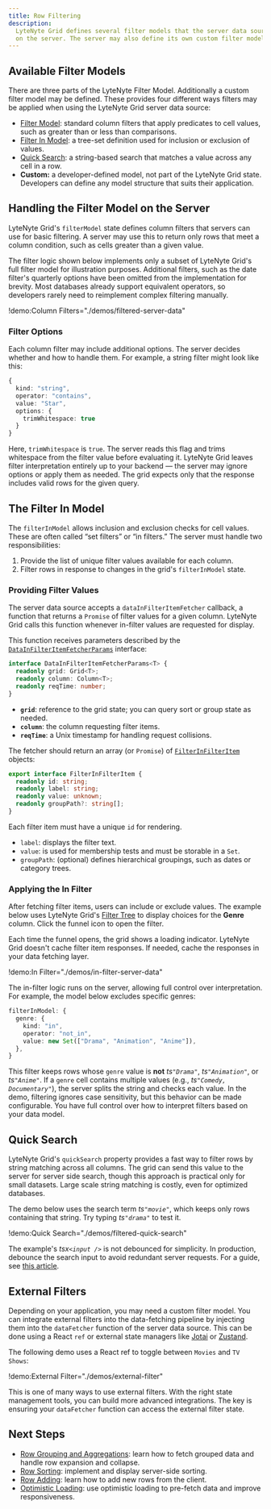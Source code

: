 ```yaml
---
title: Row Filtering
description:
  LyteNyte Grid defines several filter models that the server data source can use to filter rows
  on the server. The server may also define its own custom filter model to implement application-specific filtering logic.
---
```


## Available Filter Models

There are three parts of the LyteNyte Filter Model. Additionally a custom filter model may be defined. These
provides four different ways filters may be applied when using the LyteNyte Grid server data source:

- [Filter Model](/docs/reference/filters#filtermodelitem): standard column filters that
  apply predicates to cell values, such as greater than or less than comparisons.
- [Filter In Model](/docs/reference/filters#filterin): a tree-set definition used
  for inclusion or exclusion of values.
- [Quick Search](/docs/filter-quick-filter): a string-based search that matches a value across any cell in a row.
- **Custom:** a developer-defined model, not part of the LyteNyte Grid state.
  Developers can define any model structure that suits their application.

## Handling the Filter Model on the Server

LyteNyte Grid's `filterModel` state defines column filters that servers can use for basic filtering.
A server may use this to return only rows that meet a column condition, such as cells greater than a given value.

<Callout type="warn">

The filter logic shown below implements only a subset of LyteNyte Grid's full filter model for
illustration purposes. Additional filters, such as the date filter's quarterly options have been omitted from the
implementation for brevity. Most databases already support equivalent operators, so developers rarely
need to reimplement complex filtering manually.

</Callout>

!demo:Column Filters="./demos/filtered-server-data"

### Filter Options

Each column filter may include additional options. The server decides whether and how to handle them.
For example, a string filter might look like this:

```ts
{
  kind: "string",
  operator: "contains",
  value: "Star",
  options: {
    trimWhitespace: true
  }
}
```

Here, `trimWhitespace` is `true`. The server reads this flag and trims whitespace from the
filter value before evaluating it. LyteNyte Grid leaves filter interpretation entirely up to
your backend — the server may ignore options or apply them as needed.
The grid expects only that the response includes valid rows for the given query.

## The Filter In Model

The `filterInModel` allows inclusion and exclusion checks for cell values.
These are often called “set filters” or “in filters.” The server must handle two responsibilities:

1. Provide the list of unique filter values available for each column.
2. Filter rows in response to changes in the grid's `filterInModel` state.

### Providing Filter Values

The server data source accepts a `dataInFilterItemFetcher` callback, a function that
returns a `Promise` of filter values for a given column.
LyteNyte Grid calls this function whenever in-filter values are requested for display.

This function receives parameters described by the
[`DataInFilterItemFetcherParams`](/docs/reference/row-data-source#datainfilteritemfetcherparams) interface:

```ts
interface DataInFilterItemFetcherParams<T> {
  readonly grid: Grid<T>;
  readonly column: Column<T>;
  readonly reqTime: number;
}
```

- **`grid`**: reference to the grid state; you can query sort or group state as needed.
- **`column`**: the column requesting filter items.
- **`reqTime`**: a Unix timestamp for handling request collisions.

The fetcher should return an array (or `Promise`) of [`FilterInFilterItem`](/docs/reference/filters#filterinfilteritem) objects:

```ts
export interface FilterInFilterItem {
  readonly id: string;
  readonly label: string;
  readonly value: unknown;
  readonly groupPath?: string[];
}
```

Each filter item must have a unique `id` for rendering.

- `label`: displays the filter text.
- `value`: is used for membership tests and must be storable in a `Set`.
- `groupPath`: (optional) defines hierarchical groupings, such as dates or category trees.

### Applying the In Filter

After fetching filter items, users can include or exclude values.
The example below uses LyteNyte Grid's [Filter Tree](/docs/component-filter-tree)
to display choices for the **Genre** column. Click the funnel icon to open the filter.

<Callout>

Each time the funnel opens, the grid shows a loading indicator. LyteNyte Grid doesn't cache filter
item responses. If needed, cache the responses in your data fetching layer.

</Callout>

!demo:In Filter="./demos/in-filter-server-data"

The in-filter logic runs on the server, allowing full control over interpretation.
For example, the model below excludes specific genres:

```ts
filterInModel: {
  genre: {
    kind: "in",
    operator: "not_in",
    value: new Set(["Drama", "Animation", "Anime"]),
  },
}
```

This filter keeps rows whose `genre` value is **not** _ts`"Drama"`_, _ts`"Animation"`_, or _ts`"Anime"`_.
If a `genre` cell contains multiple values (e.g., _ts`"Comedy, Documentary"`_), the server splits the string and checks each value.
In the demo, filtering ignores case sensitivity, but this behavior can be made configurable.
You have full control over how to interpret filters based on your data model.

## Quick Search

LyteNyte Grid's `quickSearch` property provides a fast way to filter rows by string matching across all columns.
The grid can send this value to the server for server side search, though this approach is practical only for small datasets.
Large scale string matching is costly, even for optimized databases.

The demo below uses the search term _ts`"movie"`_, which keeps only rows containing that string. Try typing _ts`"drama"`_ to test it.

!demo:Quick Search="./demos/filtered-quick-search"

<Callout type="warn">

The example's _tsx`<input />`_ is not debounced for simplicity. In production, debounce
the search input to avoid redundant server requests. For a guide,
see [this article](https://dev.to/manishkc104/debounce-input-in-react-3726).

</Callout>

## External Filters

Depending on your application, you may need a custom filter model.
You can integrate external filters into the data-fetching pipeline by injecting them into the `dataFetcher` function of the server data source.
This can be done using a React `ref` or external state managers
like [Jotai](https://jotai.org/) or [Zustand](https://zustand.docs.pmnd.rs/getting-started/introduction).

The following demo uses a React ref to toggle between `Movies` and `TV Shows`:

!demo:External Filter="./demos/external-filter"

This is one of many ways to use external filters. With the right state
management tools, you can build more advanced integrations. The key is ensuring your `dataFetcher`
function can access the external filter state.

## Next Steps

- [Row Grouping and Aggregations](/docs/server-data-loading-row-grouping-and-aggregation): learn how
  to fetch grouped data and handle row expansion and collapse.
- [Row Sorting](/docs/server-data-loading-row-sorting): implement and display server-side sorting.
- [Row Adding](/docs/server-data-loading-row-adding): learn how to add new rows from the client.
- [Optimistic Loading](/docs/server-data-loading-optimistic-loading): use optimistic loading
  to pre-fetch data and improve responsiveness.
